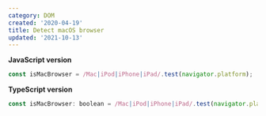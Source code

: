 ```yaml
---
category: DOM
created: '2020-04-19'
title: Detect macOS browser
updated: '2021-10-13'
---
```


**JavaScript version**

```js
const isMacBrowser = /Mac|iPod|iPhone|iPad/.test(navigator.platform);
```

**TypeScript version**

```js
const isMacBrowser: boolean = /Mac|iPod|iPhone|iPad/.test(navigator.platform);
```
